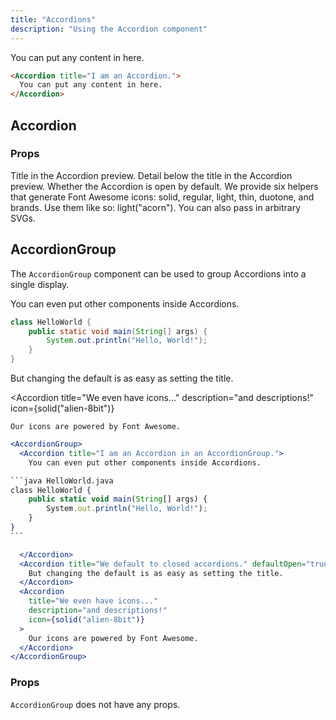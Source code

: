 ```yaml
---
title: "Accordions"
description: "Using the Accordion component"
---
```


<Accordion title="I am an Accordion.">
  You can put any content in here.
</Accordion>

```md
<Accordion title="I am an Accordion.">
  You can put any content in here.
</Accordion>
```

## Accordion

### Props

<ResponseField name="title" type="string" required>
  Title in the Accordion preview.
</ResponseField>

<ResponseField name="description" type="string">
  Detail below the title in the Accordion preview.
</ResponseField>

<ResponseField name="defaultOpen" type="boolean" default="false">
  Whether the Accordion is open by default.
</ResponseField>

<ResponseField name="icon" type="React component">
  We provide six helpers that generate Font Awesome icons: solid, regular,
  light, thin, duotone, and brands. Use them like so: light("acorn"). You can
  also pass in arbitrary SVGs.
</ResponseField>

## AccordionGroup

The `AccordionGroup` component can be used to group Accordions into a single display.

<AccordionGroup>
  <Accordion title="I am an Accordion in an AccordionGroup.">
    You can even put other components inside Accordions.

```java HelloWorld.java
class HelloWorld {
    public static void main(String[] args) {
        System.out.println("Hello, World!");
    }
}
```

  </Accordion>

  <Accordion title="We default to closed accordions." defaultOpen="true">
    But changing the default is as easy as setting the title.
  </Accordion>
  
  <Accordion
    title="We even have icons..."
    description="and descriptions!"
    icon={solid("alien-8bit")}
  >
    Our icons are powered by Font Awesome.
  </Accordion>
</AccordionGroup>

````jsx
<AccordionGroup>
  <Accordion title="I am an Accordion in an AccordionGroup.">
    You can even put other components inside Accordions.

```java HelloWorld.java
class HelloWorld {
    public static void main(String[] args) {
        System.out.println("Hello, World!");
    }
}
```

  </Accordion>
  <Accordion title="We default to closed accordions." defaultOpen="true">
    But changing the default is as easy as setting the title.
  </Accordion>
  <Accordion
    title="We even have icons..."
    description="and descriptions!"
    icon={solid("alien-8bit")}
  >
    Our icons are powered by Font Awesome.
  </Accordion>
</AccordionGroup>
````

### Props

`AccordionGroup` does not have any props.
